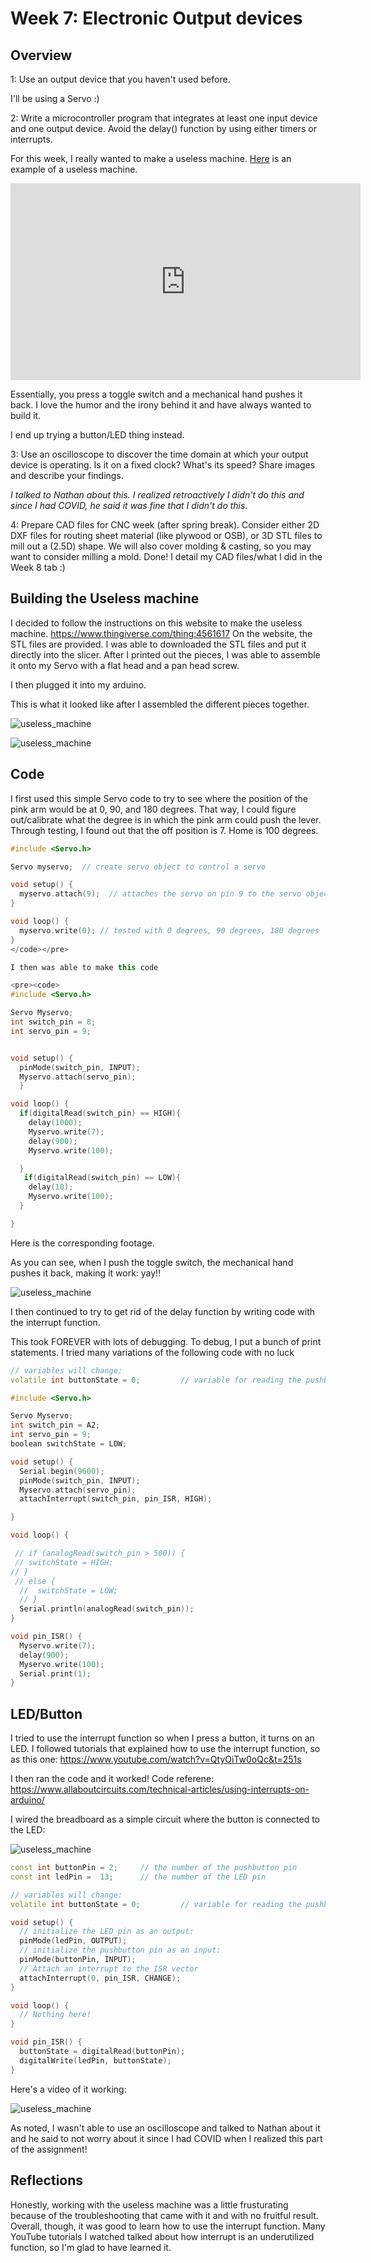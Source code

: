 # Week 7: Electronic Output devices

## Overview

1: Use an output device that you haven't used before.

I'll be using a Servo :)

2: Write a microcontroller program that integrates at least one input device and
one output device. Avoid the delay() function by using either timers or
interrupts.

For this week, I really wanted to make a useless machine.
[Here](https://www.youtube.com/watch?v=kproPsch7i0) is an example of a useless
machine.

<iframe
  width="560"
  height="315"
  src="https://www.youtube.com/embed/kproPsch7i0"
  title="YouTube video player"
  frameborder="0"
  allow="accelerometer; autoplay; clipboard-write; encrypted-media; gyroscope; picture-in-picture"
  allowfullscreen
></iframe>

Essentially, you press a toggle switch and a mechanical hand pushes it back. I
love the humor and the irony behind it and have always wanted to build it.

I end up trying a button/LED thing instead.

3: Use an oscilloscope to discover the time domain at which your output device
is operating. Is it on a fixed clock? What's its speed? Share images and
describe your findings.

_I talked to Nathan about this. I realized retroactively I didn't do this and
since I had COVID, he said it was fine that I didn't do this._

4: Prepare CAD files for CNC week (after spring break). Consider either 2D DXF
files for routing sheet material (like plywood or OSB), or 3D STL files to mill
out a (2.5D) shape. We will also cover molding & casting, so you may want to
consider milling a mold. Done! I detail my CAD files/what I did in the Week 8
tab :)

## Building the Useless machine

I decided to follow the instructions on this website to make the useless
machine. https://www.thingiverse.com/thing:4561617 On the website, the STL files
are provided. I was able to downloaded the STL files and put it directly into
the slicer. After I printed out the pieces, I was able to assemble it onto my
Servo with a flat head and a pan head screw.

I then plugged it into my arduino.

This is what it looked like after I assembled the different pieces together.

![useless_machine](../../public/07_output_servo/useless_machine_1.jpg)

![useless_machine](../../public/07_output_servo/useless_machine_2.jpg)

## Code

I first used this simple Servo code to try to see where the position of the pink
arm would be at 0, 90, and 180 degrees. That way, I could figure out/calibrate
what the degree is in which the pink arm could push the lever. Through testing,
I found out that the off position is 7. Home is 100 degrees.

```c++
#include <Servo.h>

Servo myservo;  // create servo object to control a servo

void setup() {
  myservo.attach(9);  // attaches the servo on pin 9 to the servo object
}

void loop() {
  myservo.write(0); // tested with 0 degrees, 90 degrees, 180 degrees
}
</code></pre>

I then was able to make this code

<pre><code>
#include <Servo.h>

Servo Myservo;
int switch_pin = 8;
int servo_pin = 9;


void setup() {
  pinMode(switch_pin, INPUT);
  Myservo.attach(servo_pin);
  }

void loop() {
  if(digitalRead(switch_pin) == HIGH){
    delay(1000);
    Myservo.write(7);
    delay(900);
    Myservo.write(100);

  }
   if(digitalRead(switch_pin) == LOW){
    delay(10);
    Myservo.write(100);
  }

}
```

Here is the corresponding footage.

As you can see, when I push the toggle switch, the mechanical hand pushes it
back, making it work: yay!!

![useless_machine](../../public/07_output_servo/servo_1.gif)

I then continued to try to get rid of the delay function by writing code with
the interrupt function.

This took FOREVER with lots of debugging. To debug, I put a bunch of print
statements. I tried many variations of the following code with no luck

```c++
// variables will change:
volatile int buttonState = 0;         // variable for reading the pushbutton status

#include <Servo.h>

Servo Myservo;
int switch_pin = A2;
int servo_pin = 9;
boolean switchState = LOW;

void setup() {
  Serial.begin(9600);
  pinMode(switch_pin, INPUT);
  Myservo.attach(servo_pin);
  attachInterrupt(switch_pin, pin_ISR, HIGH);

}

void loop() {

 // if (analogRead(switch_pin > 500)) {
 // switchState = HIGH;
// }
 // else {
  //  switchState = LOW;
  // }
  Serial.println(analogRead(switch_pin));
}

void pin_ISR() {
  Myservo.write(7);
  delay(900);
  Myservo.write(100);
  Serial.print(1);
}
```

## LED/Button

I tried to use the interrupt function so when I press a button, it turns on an
LED. I followed tutorials that explained how to use the interrupt function, so
as this one: https://www.youtube.com/watch?v=QtyOiTw0oQc&t=251s

I then ran the code and it worked! Code referene:
https://www.allaboutcircuits.com/technical-articles/using-interrupts-on-arduino/

I wired the breadboard as a simple circuit where the button is connected to the
LED:

![useless_machine](../../public/07_output_servo/LED_button.jpg)

```c++
const int buttonPin = 2;     // the number of the pushbutton pin
const int ledPin =  13;      // the number of the LED pin

// variables will change:
volatile int buttonState = 0;         // variable for reading the pushbutton status

void setup() {
  // initialize the LED pin as an output:
  pinMode(ledPin, OUTPUT);
  // initialize the pushbutton pin as an input:
  pinMode(buttonPin, INPUT);
  // Attach an interrupt to the ISR vector
  attachInterrupt(0, pin_ISR, CHANGE);
}

void loop() {
  // Nothing here!
}

void pin_ISR() {
  buttonState = digitalRead(buttonPin);
  digitalWrite(ledPin, buttonState);
}
```

Here's a video of it working:

![useless_machine](../../public/07_output_servo/LED_button.gif)

As noted, I wasn't able to use an oscilloscope and talked to Nathan about it and
he said to not worry about it since I had COVID when I realized this part of the
assignment!

## Reflections

Honestly, working with the useless machine was a little frusturating because of
the troubleshooting that came with it and with no fruitful result. Overall,
though, it was good to learn how to use the interrupt function. Many YouTube
tutorials I watched talked about how interrupt is an underutilized function, so
I'm glad to have learned it.
